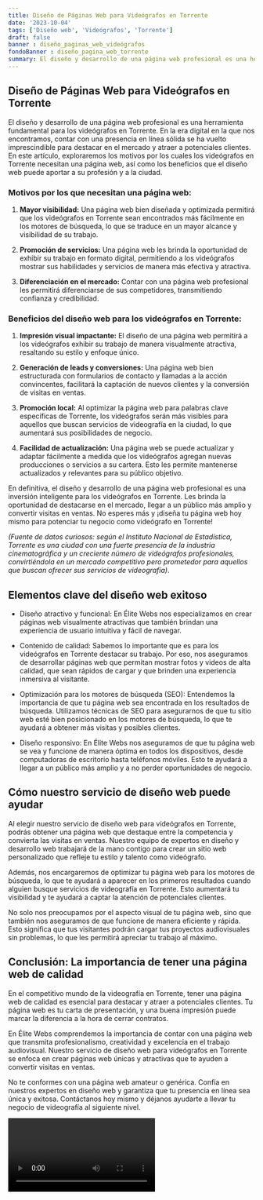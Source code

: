 ```yaml
---
title: Diseño de Páginas Web para Videógrafos en Torrente
date: '2023-10-04'
tags: ['Diseño web', 'Videógrafos', 'Torrente']
draft: false
banner : diseño_paginas_web_videógrafos
fondoBanner : diseño_pagina_web_torrente
summary: El diseño y desarrollo de una página web profesional es una herramienta fundamental para los videógrafos en Torrente. En la era digital en la que nos encontramos, contar con una presencia en línea sólida se ha vuelto imprescindible para destacar en el mercado y atraer a potenciales clientes. En este artículo, exploraremos los motivos por los cuales los videógrafos en Torrente necesitan una página web, así como los beneficios que el diseño web puede aportar a su profesión y a la ciudad.
---
```


## Diseño de Páginas Web para Videógrafos en Torrente

El diseño y desarrollo de una página web profesional es una herramienta fundamental para los videógrafos en Torrente. En la era digital en la que nos encontramos, contar con una presencia en línea sólida se ha vuelto imprescindible para destacar en el mercado y atraer a potenciales clientes. En este artículo, exploraremos los motivos por los cuales los videógrafos en Torrente necesitan una página web, así como los beneficios que el diseño web puede aportar a su profesión y a la ciudad.

### Motivos por los que necesitan una página web:

1. **Mayor visibilidad:** Una página web bien diseñada y optimizada permitirá que los videógrafos en Torrente sean encontrados más fácilmente en los motores de búsqueda, lo que se traduce en un mayor alcance y visibilidad de su trabajo.

2. **Promoción de servicios:** Una página web les brinda la oportunidad de exhibir su trabajo en formato digital, permitiendo a los videógrafos mostrar sus habilidades y servicios de manera más efectiva y atractiva.

3. **Diferenciación en el mercado:** Contar con una página web profesional les permitirá diferenciarse de sus competidores, transmitiendo confianza y credibilidad. 

### Beneficios del diseño web para los videógrafos en Torrente:

1. **Impresión visual impactante:** El diseño de una página web permitirá a los videógrafos exhibir su trabajo de manera visualmente atractiva, resaltando su estilo y enfoque único.

2. **Generación de leads y conversiones:** Una página web bien estructurada con formularios de contacto y llamadas a la acción convincentes, facilitará la captación de nuevos clientes y la conversión de visitas en ventas.

3. **Promoción local:** Al optimizar la página web para palabras clave específicas de Torrente, los videógrafos serán más visibles para aquellos que buscan servicios de videografía en la ciudad, lo que aumentará sus posibilidades de negocio.

4. **Facilidad de actualización:** Una página web se puede actualizar y adaptar fácilmente a medida que los videógrafos agregan nuevas producciones o servicios a su cartera. Esto les permite mantenerse actualizados y relevantes para su público objetivo.

En definitiva, el diseño y desarrollo de una página web profesional es una inversión inteligente para los videógrafos en Torrente. Les brinda la oportunidad de destacarse en el mercado, llegar a un público más amplio y convertir visitas en ventas. No esperes más y ¡diseña tu página web hoy mismo para potenciar tu negocio como videógrafo en Torrente!

*(Fuente de datos curiosos: según el Instituto Nacional de Estadística, Torrente es una ciudad con una fuerte presencia de la industria cinematográfica y un creciente número de videógrafos profesionales, convirtiéndola en un mercado competitivo pero prometedor para aquellos que buscan ofrecer sus servicios de videografía)*.

<GifSeo />

<Cta />

## Elementos clave del diseño web exitoso

- Diseño atractivo y funcional: En Élite Webs nos especializamos en crear páginas web visualmente atractivas que también brindan una experiencia de usuario intuitiva y fácil de navegar.

- Contenido de calidad: Sabemos lo importante que es para los videógrafos en Torrente destacar su trabajo. Por eso, nos aseguramos de desarrollar páginas web que permitan mostrar fotos y videos de alta calidad, que sean rápidos de cargar y que brinden una experiencia inmersiva al visitante.

- Optimización para los motores de búsqueda (SEO): Entendemos la importancia de que tu página web sea encontrada en los resultados de búsqueda. Utilizamos técnicas de SEO para asegurarnos de que tu sitio web esté bien posicionado en los motores de búsqueda, lo que te ayudará a obtener más visitas y posibles clientes.

- Diseño responsivo: En Élite Webs nos aseguramos de que tu página web se vea y funcione de manera óptima en todos los dispositivos, desde computadoras de escritorio hasta teléfonos móviles. Esto te ayudará a llegar a un público más amplio y a no perder oportunidades de negocio.

## Cómo nuestro servicio de diseño web puede ayudar

Al elegir nuestro servicio de diseño web para videógrafos en Torrente, podrás obtener una página web que destaque entre la competencia y convierta las visitas en ventas. Nuestro equipo de expertos en diseño y desarrollo web trabajará de la mano contigo para crear un sitio web personalizado que refleje tu estilo y talento como videógrafo.

Además, nos encargaremos de optimizar tu página web para los motores de búsqueda, lo que te ayudará a aparecer en los primeros resultados cuando alguien busque servicios de videografía en Torrente. Esto aumentará tu visibilidad y te ayudará a captar la atención de potenciales clientes.

No solo nos preocupamos por el aspecto visual de tu página web, sino que también nos aseguramos de que funcione de manera eficiente y rápida. Esto significa que tus visitantes podrán cargar tus proyectos audiovisuales sin problemas, lo que les permitirá apreciar tu trabajo al máximo.

## Conclusión: La importancia de tener una página web de calidad

En el competitivo mundo de la videografía en Torrente, tener una página web de calidad es esencial para destacar y atraer a potenciales clientes. Tu página web es tu carta de presentación, y una buena impresión puede marcar la diferencia a la hora de cerrar contratos.

En Élite Webs comprendemos la importancia de contar con una página web que transmita profesionalismo, creatividad y excelencia en el trabajo audiovisual. Nuestro servicio de diseño web para videógrafos en Torrente se enfoca en crear páginas web únicas y atractivas que te ayuden a convertir visitas en ventas.

No te conformes con una página web amateur o genérica. Confía en nuestros expertos en diseño web y garantiza que tu presencia en línea sea única y exitosa. Contáctanos hoy mismo y déjanos ayudarte a llevar tu negocio de videografía al siguiente nivel.

<Video />

<CtaBot job='Videógrafos' city='Torrente'/>

<Gmaps query='Torrente+españa+maps' />